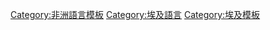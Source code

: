 {{Navbox
|name = 埃及语言
|title = [[Image:Flag of Egypt.svg|20px]] [[埃及]][[埃及語言|語言]] 
|state = {{{state|autocollapse}}}
|listclass = hlist
|group1 = '''官方語言'''
|list1  =
* [[现代标准阿拉伯语]]
|group2 = '''本地人'''
|list2 =
* [[埃及阿拉伯語]] (68%)
* [[科普特语]] (已絕跡、儀式用)
|group3 = '''少數民族'''
|list3 =
* [[Sa'idi Arabic]] (29%)
* [[Eastern Egyptian Bedawi|Bedouin Arabic]] (1.6%)
* [[蘇丹阿拉伯語]] (0.6%)
* [[Domari language|Domari]] (0.3%)
* [[Nobiin language|Nobiin]] (0.3%)
* [[Bedawi]] (0.1%)
* [[西瓦語]]等
|group4 = '''移民者
'''
|list4 =
* [[希腊语]]
* [[亚美尼亚语]]
* [[意大利语]]
}}<noinclude>
{{collapsible option}}
[[Category:非洲語言模板]]
[[Category:埃及語言]]
[[Category:埃及模板]]
</noinclude>